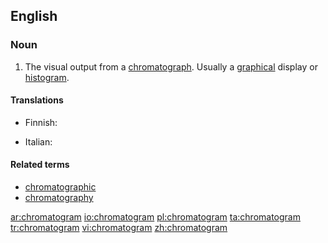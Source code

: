 ==English==

===Noun===
{{en-noun}}

# {{label|en|analytical chemistry}} The visual output from a [[chromatograph]]. Usually a [[graphical]] display or [[histogram]].

====Translations====
{{trans-top|the visual output from a chromatograph}}
* Finnish: {{t|fi|kromatogrammi}}
{{trans-mid}}
* Italian: {{t|it|cromatogramma|m}}
{{trans-bottom}}

====Related terms====
* [[chromatographic]]
* [[chromatography]]

[[ar:chromatogram]]
[[io:chromatogram]]
[[pl:chromatogram]]
[[ta:chromatogram]]
[[tr:chromatogram]]
[[vi:chromatogram]]
[[zh:chromatogram]]